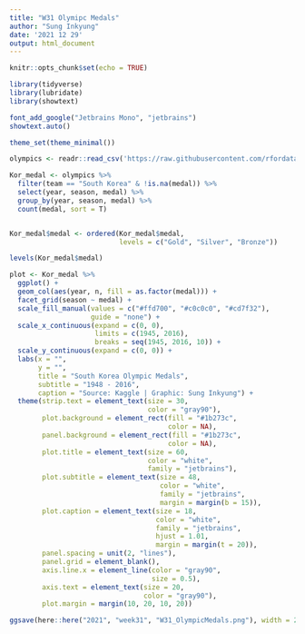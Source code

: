 ```yaml
---
title: "W31 Olymipc Medals"
author: "Sung Inkyung"
date: '2021 12 29'
output: html_document
---
```


```r
knitr::opts_chunk$set(echo = TRUE)
```

```r
library(tidyverse)
library(lubridate)
library(showtext)

font_add_google("Jetbrains Mono", "jetbrains")
showtext.auto()

theme_set(theme_minimal())
```


```r
olympics <- readr::read_csv('https://raw.githubusercontent.com/rfordatascience/tidytuesday/master/data/2021/2021-07-27/olympics.csv')

Kor_medal <- olympics %>% 
  filter(team == "South Korea" & !is.na(medal)) %>%  
  select(year, season, medal) %>% 
  group_by(year, season, medal) %>% 
  count(medal, sort = T)


Kor_medal$medal <- ordered(Kor_medal$medal,
                           levels = c("Gold", "Silver", "Bronze"))

levels(Kor_medal$medal)

plot <- Kor_medal %>% 
  ggplot() +
  geom_col(aes(year, n, fill = as.factor(medal))) +
  facet_grid(season ~ medal) +
  scale_fill_manual(values = c("#ffd700", "#c0c0c0", "#cd7f32"),
                    guide = "none") +
  scale_x_continuous(expand = c(0, 0),
                     limits = c(1945, 2016),
                     breaks = seq(1945, 2016, 10)) +
  scale_y_continuous(expand = c(0, 0)) +
  labs(x = "",
       y = "",
       title = "South Korea Olympic Medals",
       subtitle = "1948 - 2016",
       caption = "Source: Kaggle | Graphic: Sung Inkyung") +
  theme(strip.text = element_text(size = 30, 
                                  color = "gray90"),
        plot.background = element_rect(fill = "#1b273c",
                                       color = NA),
        panel.background = element_rect(fill = "#1b273c",
                                       color = NA),
        plot.title = element_text(size = 60,
                                  color = "white",
                                  family = "jetbrains"),
        plot.subtitle = element_text(size = 48,
                                     color = "white",
                                     family = "jetbrains",
                                     margin = margin(b = 15)),
        plot.caption = element_text(size = 18,
                                    color = "white",
                                    family = "jetbrains",
                                    hjust = 1.01,
                                    margin = margin(t = 20)),
        panel.spacing = unit(2, "lines"),
        panel.grid = element_blank(),
        axis.line.x = element_line(color = "gray90",
                                   size = 0.5),
        axis.text = element_text(size = 20, 
                                 color = "gray90"),
        plot.margin = margin(10, 20, 10, 20))

ggsave(here::here("2021", "week31", "W31_OlympicMedals.png"), width = 20, height = 14, units = "cm")

```


